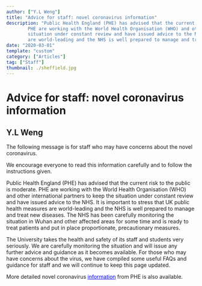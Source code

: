 ```yaml
---
author: ["Y.L Weng"]
title: "Advice for staff: novel coronavirus information"
description: "Public Health England (PHE) has advised that the current risk to the public is moderate. 
		PHE are working with the World Health Organisation (WHO) and other international partners to keep the 
		situation under constant review and have issued advice to the NHS. It is important to stress that UK public health measures 
		are world-leading and the NHS is well prepared to manage and treat new diseases. The NHS has been carefully monitoring the situation in Wuhan and other affected areas for some time and is ready to treat patients and put in place proportionate, precautionary measures."
date: "2020-03-01"
template: "custom"
category: ["Articles"]
tag: ["Staff"]
thumbnail: ./sheffield.jpg
---
```


<div className="bg-gray-900 w-full flex justify-center items-center m-auto" style={{height: "40vh"}}>
  <div className="text-center">
    <h1 className="text-white text-3xl mt-5">Advice for staff: novel coronavirus information</h1>
    <h2 className="text-white mt-5 text-sm">Y.L Weng</h2>
  </div>
</div>

<div className="container mx-auto">
The following message is for staff who may have concerns about the novel coronavirus.

We encourage everyone to read this information carefully and to follow the instructions given.

Public Health England (PHE) has advised that the current risk to the public is moderate. 
PHE are working with the World Health Organisation (WHO) and other international partners to keep the situation under 
constant review and have issued advice to the NHS. 
It is important to stress that UK public health measures are world-leading and the NHS is well prepared to manage and treat 
new diseases. The NHS has been carefully monitoring the situation in Wuhan and other affected areas for some time and is ready to treat patients and put in place proportionate, precautionary measures.

The University takes the health and safety of its staff and students very seriously. We are carefully monitoring the situation and will issue any further advice and guidance as it becomes available.
For those who may have concerns about the virus, we have compiled some useful FAQs and guidance for staff and we will continue to keep this page updated.

More detailed novel coronavirus <a style="color:blue" href="https://www.sheffield.ac.uk/staff/news/wuhan-novel-coronavirus-staff-update-1.879453">information</a> from PHE is also available.
</div>


